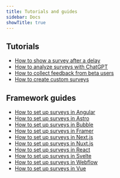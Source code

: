 ```yaml
---
title: Tutorials and guides
sidebar: Docs
showTitle: true
---
```


## Tutorials

- [How to show a survey after a delay](/tutorials/delayed-survey)
- [How to analyze surveys with ChatGPT](/tutorials/analyze-surveys-with-chatgpt)
- [How to collect feedback from beta users](/tutorials/beta-feedback)
- [How to create custom surveys](/tutorials/survey)

## Framework guides 

- [How to set up surveys in Angular](/tutorials/angular-surveys)
- [How to set up surveys in Astro](/tutorials/astro-surveys)
- [How to set up surveys in Bubble](/tutorials/bubble-surveys)
- [How to set up surveys in Framer](/tutorials/framer-surveys)
- [How to set up surveys in Next.js](/tutorials/nextjs-surveys)
- [How to set up surveys in Nuxt.js](/tutorials/nuxt-surveys)
- [How to set up surveys in React](/tutorials/react-surveys)
- [How to set up surveys in Svelte](/tutorials/svelte-surveys)
- [How to set up surveys in Webflow](/tutorials/webflow-surveys)
- [How to set up surveys in Vue](/tutorials/vue-surveys)